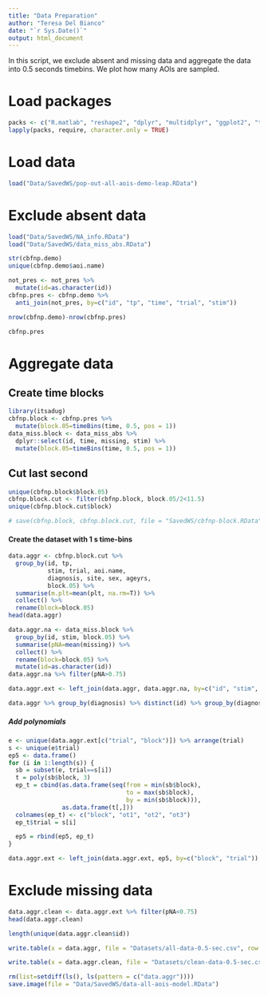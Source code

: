 ```yaml
---
title: "Data Preparation"
author: "Teresa Del Bianco"
date: "`r Sys.Date()`"
output: html_document
---
```


In this script, we exclude absent and missing data and aggregate the data into 0.5 seconds timebins. We plot how many AOIs are sampled. 

# Load packages 

```r
packs <- c("R.matlab", "reshape2", "dplyr", "multidplyr", "ggplot2", "tidyr")
lapply(packs, require, character.only = TRUE)
```

# Load data

```r
load("Data/SavedWS/pop-out-all-aois-demo-leap.RData")
```

# Exclude absent data

```r
load("Data/SavedWS/NA_info.RData")
load("Data/SavedWS/data_miss_abs.RData")
```

```r
str(cbfnp.demo)
unique(cbfnp.demo$aoi.name)
```

```r
not_pres <- not_pres %>%
  mutate(id=as.character(id))
cbfnp.pres <- cbfnp.demo %>% 
  anti_join(not_pres, by=c("id", "tp", "time", "trial", "stim"))
```

```r
nrow(cbfnp.demo)-nrow(cbfnp.pres)
```

```r
cbfnp.pres
```
# Aggregate data 

## Create time blocks 

```r
library(itsadug)
cbfnp.block <- cbfnp.pres %>%
  mutate(block.05=timeBins(time, 0.5, pos = 1))
data_miss.block <- data_miss_abs %>%
  dplyr::select(id, time, missing, stim) %>%
  mutate(block.05=timeBins(time, 0.5, pos = 1))
```

## Cut last second 

```r
unique(cbfnp.block$block.05)
cbfnp.block.cut <- filter(cbfnp.block, block.05/2<11.5)
unique(cbfnp.block.cut$block)
```

```r
# save(cbfnp.block, cbfnp.block.cut, file = "SavedWS/cbfnp-block.RData")
```

#### Create the dataset with 1 s time-bins

```r
data.aggr <- cbfnp.block.cut %>%  
  group_by(id, tp,
           stim, trial, aoi.name,
           diagnosis, site, sex, ageyrs,
           block.05) %>%
  summarise(m.plt=mean(plt, na.rm=T)) %>%
  collect() %>%
  rename(block=block.05)
head(data.aggr)
```

```r
data.aggr.na <- data_miss.block %>%  
  group_by(id, stim, block.05) %>%
  summarise(pNA=mean(missing)) %>%
  collect() %>%
  rename(block=block.05) %>%
  mutate(id=as.character(id))
data.aggr.na %>% filter(pNA>0.75)
```
```r
data.aggr.ext <- left_join(data.aggr, data.aggr.na, by=c("id", "stim", "block"))
```

```r
data.aggr %>% group_by(diagnosis) %>% distinct(id) %>% group_by(diagnosis) %>% summarise(n())
```

##### Add polynomials

```r
e <- unique(data.aggr.ext[c("trial", "block")]) %>% arrange(trial)
s <- unique(e$trial)
ep5 <- data.frame()
for (i in 1:length(s)) {
  sb = subset(e, trial==s[i])
  t = poly(sb$block, 3)
  ep_t = cbind(as.data.frame(seq(from = min(sb$block),
                                 to = max(sb$block),
                                 by = min(sb$block))),
               as.data.frame(t[,]))
  colnames(ep_t) <- c("block", "ot1", "ot2", "ot3")
  ep_t$trial = s[i]

  ep5 = rbind(ep5, ep_t)
}
```
```r
data.aggr.ext <- left_join(data.aggr.ext, ep5, by=c("block", "trial"))
```

# Exclude missing data

```r
data.aggr.clean <- data.aggr.ext %>% filter(pNA<0.75)
head(data.aggr.clean)
```

```r
length(unique(data.aggr.clean$id))
```

```r
write.table(x = data.aggr, file = "Datasets/all-data-0.5-sec.csv", row.names = FALSE, sep = ";")
```

```r
write.table(x = data.aggr.clean, file = "Datasets/clean-data-0.5-sec.csv", row.names = FALSE, sep = ";")
```


```r
rm(list=setdiff(ls(), ls(pattern = c("data.aggr"))))
save.image(file = "Data/SavedWS/data-all-aois-model.RData")
```

